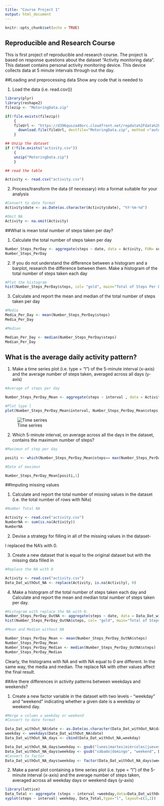 ---
title: "Course Project 1"
output: html_document
---

```{r setup, include=FALSE}
knitr::opts_chunk$set(echo = TRUE)
```

## Reproducible and Research Course

This is first project of reproducible and research course. The project is based on response questions about the dataset "Activity monitoring data". This dataset contains personal activity monitoring device. This device collects data at 5 minute intervals through out the day.


##Loading and preprocessing data
Show any code that is needed to


1. Load the data (i.e. read.csv())
```{r Load data}
library(plyr)
library(reshape2)
filezip <- "MotoringData.zip"

if(!file.exists(filezip))
	{
	fileUrl <- "https://d396qusza40orc.cloudfront.net/repdata%2Fdata%2Factivity.zip"
      download.file(fileUrl, destfile="MotoringData.zip", method ="auto")
	}

## Unzip the dataset
if (!file.exists("activity.csv")) 
	{ 
  	unzip("MotoringData.zip") 
	}

## read the table

Activity <- read.csv("activity.csv")

```


2. Process/transform the data (if necessary) into a format suitable for your analysis

```{r Process}
#Convert to date format
Activity$date <- as.Date(as.character(Activity$date), "%Y-%m-%d")

#Omit NA
Activity <- na.omit(Activity)
```

##What is mean total number of steps taken per day?

1. Calculate the total number of steps taken per day

```{r NumberStepsDay}
Number_Steps_PerDay <- aggregate(steps ~ date, data = Activity, FUN= sum)
Number_Steps_PerDay

```


2. If you do not understand the difference between a histogram and a barplot, research the difference between them. Make a histogram of the total number of steps taken each day
```{r histogram}
#Plot the histogram
hist(Number_Steps_PerDay$steps, col= "gold", main="Total of Steps Per Day", xlab ="Date")


```

3. Calculate and report the mean and median of the total number of steps taken per day
``` {r mediaAndMean}
#Media
Media_Per_Day <- mean(Number_Steps_PerDay$steps)
Media_Per_Day

#Median

Median_Per_Day <- median(Number_Steps_PerDay$steps)
Median_Per_Day
```


## What is the average daily activity pattern?

1. Make a time series plot (i.e. type = "l") of the 5-minute interval (x-axis) and the average number of steps taken, averaged across all days (y-axis)
```{r TimeSeries}

#Average of steps per day

Number_Steps_PerDay_Mean <- aggregate(steps ~ interval , data = Activity, FUN= mean)

#Plot type l
plot(Number_Steps_PerDay_Mean$interval, Number_Steps_PerDay_Mean$steps, type="l", main="The Average of Steps Per Day", ylab ="Number of  Steps", xlab ="Dates")

```

![Time serires](./instructions_fig/Histogram1.png)

2. Which 5-minute interval, on average across all the days in the dataset, contains the maximum number of steps?

``` {r MaximunSteps}
#Maximun of step per day

positi <- which(Number_Steps_PerDay_Mean$steps== max(Number_Steps_PerDay_Mean$steps))

#Date of maximun

Number_Steps_PerDay_Mean[positi,1]

``` 

##Imputing missing values

1. Calculate and report the total number of missing values in the dataset (i.e. the total number of rows with NAs)
```{r nrows}
#Number Total NA

Activity <- read.csv("activity.csv")
NumberNA <- sum(is.na(Activity))
NumberNA

```

2. Devise a strategy for filling in all of the missing values in the dataset-

I replaced the NA's with 0.

3. Create a new dataset that is equal to the original dataset but with the missing data filled in

```{r replace}
#Replace the NA with 0

Activity <- read.csv("activity.csv")
Data_Dat_withOut_NA <- replace(Activity, is.na(Activity), 0)
```

4. Make a histogram of the total number of steps taken each day and Calculate and report the mean and median total number of steps taken per day. 

```{r medianReplace}
#Histogram with replace the NA with 0.
Number_Steps_PerDay_OutNA <- aggregate(steps ~ date, data = Data_Dat_withOut_NA, FUN= sum)
hist(Number_Steps_PerDay_OutNA$steps, col= "gold", main="Total of Steps Per Day without NA", xlab ="Date")

#Mean and Median without NA

Number_Steps_PerDay_Mean <- mean(Number_Steps_PerDay_OutNA$steps)
Number_Steps_PerDay_Mean
Number_Steps_PerDay_Median <- median(Number_Steps_PerDay_OutNA$steps)
Number_Steps_PerDay_Median
```

Clearly, the histograms with NA and with NA equal to 0 are different. In the same way, the media and median. The replace NA with other values affect the final result. 


##Are there differences in activity patterns between weekdays and weekends?

1. Create a new factor variable in the dataset with two levels - "weekday" and "weekend" indicating whether a given date is a weekday or weekend day.

```{r weekday}

#Merge a column a weekday or weekend
#Convert to date format

Data_Dat_withOut_NA$date <- as.Date(as.character(Data_Dat_withOut_NA$date), "%Y-%m-%d")
weekday <- weekdays(Data_Dat_withOut_NA$date)
Data_Dat_withOut_NA_days <- cbind(Data_Dat_withOut_NA,weekday) 

Data_Dat_withOut_NA_days$weekday <- gsub("lunes|martes|miércoles|jueves|viernes", "weekday", Data_Dat_withOut_NA_days$weekday)
Data_Dat_withOut_NA_days$weekday <- gsub("sábado|domingo", "weekend", Data_Dat_withOut_NA_days$weekday)
#Convert to factor
Data_Dat_withOut_NA_days$weekday <- factor(Data_Dat_withOut_NA_days$weekday)

```

2. Make a panel plot containing a time series plot (i.e. type = "l") of the 5-minute interval (x-axis) and the average number of steps taken, averaged across all weekday days or weekend days (y-axis)
```{r figures}
library(lattice)
Data_Total <- aggregate (steps ~ interval +weekday,data=Data_Dat_withOut_NA_days, mean)
xyplot(steps ~ interval| weekday, Data_Total,type="l", layout=c(1,2))
```


